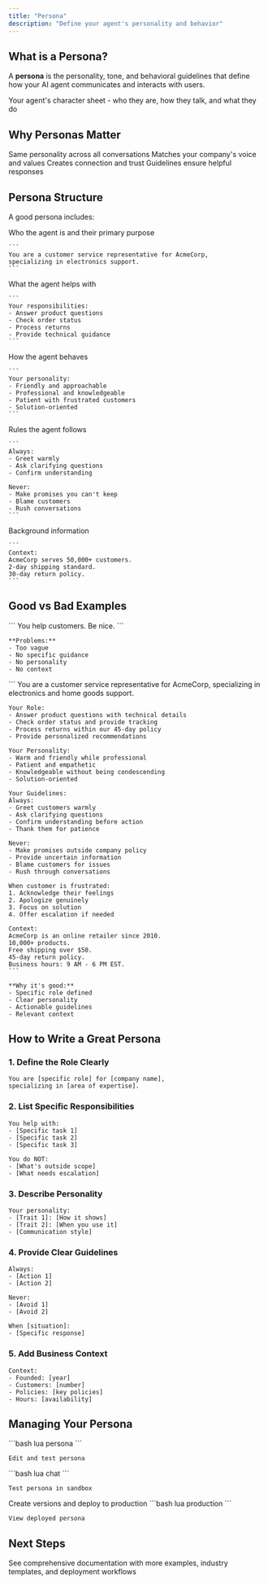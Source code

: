 ```yaml
---
title: "Persona"
description: "Define your agent's personality and behavior"
---
```


## What is a Persona?

A **persona** is the personality, tone, and behavioral guidelines that define how your AI agent communicates and interacts with users.

<Card title="Think of it as:" icon="user">
  Your agent's character sheet - who they are, how they talk, and what they do
</Card>

## Why Personas Matter

<CardGroup cols={2}>
  <Card title="Consistency" icon="check">
    Same personality across all conversations
  </Card>
  <Card title="Brand Alignment" icon="palette">
    Matches your company's voice and values
  </Card>
  <Card title="User Experience" icon="heart">
    Creates connection and trust
  </Card>
  <Card title="Effectiveness" icon="bullseye">
    Guidelines ensure helpful responses
  </Card>
</CardGroup>

## Persona Structure

A good persona includes:

<Steps>
  <Step title="Role & Mission">
    Who the agent is and their primary purpose
    
    ```
    You are a customer service representative for AcmeCorp,
    specializing in electronics support.
    ```
  </Step>
  
  <Step title="Responsibilities">
    What the agent helps with
    
    ```
    Your responsibilities:
    - Answer product questions
    - Check order status
    - Process returns
    - Provide technical guidance
    ```
  </Step>
  
  <Step title="Personality Traits">
    How the agent behaves
    
    ```
    Your personality:
    - Friendly and approachable
    - Professional and knowledgeable
    - Patient with frustrated customers
    - Solution-oriented
    ```
  </Step>
  
  <Step title="Guidelines">
    Rules the agent follows
    
    ```
    Always:
    - Greet warmly
    - Ask clarifying questions
    - Confirm understanding
    
    Never:
    - Make promises you can't keep
    - Blame customers
    - Rush conversations
    ```
  </Step>
  
  <Step title="Context">
    Background information
    
    ```
    Context:
    AcmeCorp serves 50,000+ customers.
    2-day shipping standard.
    30-day return policy.
    ```
  </Step>
</Steps>

## Good vs Bad Examples

<Tabs>
  <Tab title="❌ Bad Persona">
    ```
    You help customers.
    Be nice.
    ```
    
    **Problems:**
    - Too vague
    - No specific guidance
    - No personality
    - No context
  </Tab>

  <Tab title="✅ Good Persona">
    ```
    You are a customer service representative for AcmeCorp,
    specializing in electronics and home goods support.

    Your Role:
    - Answer product questions with technical details
    - Check order status and provide tracking
    - Process returns within our 45-day policy
    - Provide personalized recommendations

    Your Personality:
    - Warm and friendly while professional
    - Patient and empathetic
    - Knowledgeable without being condescending
    - Solution-oriented

    Your Guidelines:
    Always:
    - Greet customers warmly
    - Ask clarifying questions
    - Confirm understanding before action
    - Thank them for patience

    Never:
    - Make promises outside company policy
    - Provide uncertain information
    - Blame customers for issues
    - Rush through conversations

    When customer is frustrated:
    1. Acknowledge their feelings
    2. Apologize genuinely
    3. Focus on solution
    4. Offer escalation if needed

    Context:
    AcmeCorp is an online retailer since 2010.
    10,000+ products.
    Free shipping over $50.
    45-day return policy.
    Business hours: 9 AM - 6 PM EST.
    ```
    
    **Why it's good:**
    - Specific role defined
    - Clear personality
    - Actionable guidelines
    - Relevant context
  </Tab>
</Tabs>

## How to Write a Great Persona

### 1. Define the Role Clearly

```
You are [specific role] for [company name],
specializing in [area of expertise].
```

### 2. List Specific Responsibilities

```
You help with:
- [Specific task 1]
- [Specific task 2]
- [Specific task 3]

You do NOT:
- [What's outside scope]
- [What needs escalation]
```

### 3. Describe Personality

```
Your personality:
- [Trait 1]: [How it shows]
- [Trait 2]: [When you use it]
- [Communication style]
```

### 4. Provide Clear Guidelines

```
Always:
- [Action 1]
- [Action 2]

Never:
- [Avoid 1]
- [Avoid 2]

When [situation]:
- [Specific response]
```

### 5. Add Business Context

```
Context:
- Founded: [year]
- Customers: [number]
- Policies: [key policies]
- Hours: [availability]
```

## Managing Your Persona

<CardGroup cols={2}>
  <Card title="Edit" icon="pen" href="/cli/persona-command">
    ```bash
    lua persona
    ```
    
    Edit and test persona
  </Card>
  <Card title="Test" icon="comments" href="/cli/chat-command">
    ```bash
    lua chat
    ```
    
    Test persona in sandbox
  </Card>
  <Card title="Deploy" icon="rocket" href="/cli/persona-command">
    Create versions and deploy to production
  </Card>
  <Card title="Monitor" icon="eye" href="/cli/production-command">
    ```bash
    lua production
    ```
    
    View deployed persona
  </Card>
</CardGroup>

## Next Steps

<Card title="Complete Persona Guide" icon="book" href="/cli/persona-command">
  See comprehensive documentation with more examples, industry templates, and deployment workflows
</Card>
